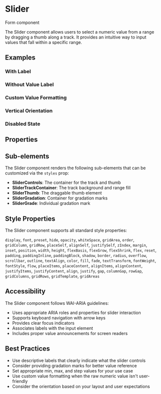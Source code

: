 
<Meta of={SliderStories} />

# Slider

<Badge variant="neutral">Form component</Badge>

The Slider component allows users to select a numeric value from a range by dragging a thumb along a track. It provides an intuitive way to input values that fall within a specific range.

<Canvas of={SliderStories.Default} />

## Examples

### With Label

<Canvas of={SliderStories.WithLabel} />

### Without Value Label

<Canvas of={SliderStories.WithoutValue} />

### Custom Value Formatting

<Canvas of={SliderStories.WithCustomValue} />

### Vertical Orientation

<Canvas of={SliderStories.Vertical} />

### Disabled State

<Canvas of={SliderStories.Disabled} />

## Properties

<ArgTypes of={SliderStories} />

## Sub-elements

The Slider component renders the following sub-elements that can be customized via the `styles` prop:

- **SliderControls**: The container for the track and thumb
- **SliderTrackContainer**: The track background and range fill
- **SliderThumb**: The draggable thumb element
- **SliderGradation**: Container for gradation marks
- **SliderGrade**: Individual gradation mark

## Style Properties

The Slider component supports all standard style properties:

`display`, `font`, `preset`, `hide`, `opacity`, `whiteSpace`, `gridArea`, `order`, `gridColumn`, `gridRow`, `placeSelf`, `alignSelf`, `justifySelf`, `zIndex`, `margin`, `inset`, `position`, `width`, `height`, `flexBasis`, `flexGrow`, `flexShrink`, `flex`, `reset`, `padding`, `paddingInline`, `paddingBlock`, `shadow`, `border`, `radius`, `overflow`, `scrollbar`, `outline`, `textAlign`, `color`, `fill`, `fade`, `textTransform`, `fontWeight`, `fontStyle`, `flow`, `placeItems`, `placeContent`, `alignItems`, `alignContent`, `justifyItems`, `justifyContent`, `align`, `justify`, `gap`, `columnGap`, `rowGap`, `gridColumns`, `gridRows`, `gridTemplate`, `gridAreas`

## Accessibility

The Slider component follows WAI-ARIA guidelines:

- Uses appropriate ARIA roles and properties for slider interaction
- Supports keyboard navigation with arrow keys
- Provides clear focus indicators
- Associates labels with the input element
- Includes proper value announcements for screen readers

## Best Practices

- Use descriptive labels that clearly indicate what the slider controls
- Consider providing gradation marks for better value reference
- Set appropriate min, max, and step values for your use case
- Use custom value formatting when the raw numeric value isn't user-friendly
- Consider the orientation based on your layout and user expectations
